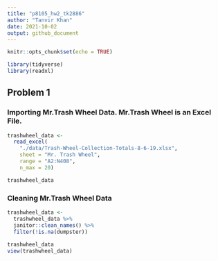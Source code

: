 ```yaml
---
title: "p8105_hw2_tk2886"
author: "Tanvir Khan"
date: 2021-10-02
output: github_document
---
```


```r
knitr::opts_chunk$set(echo = TRUE)

library(tidyverse)
library(readxl)
```

## Problem 1 

### Importing Mr.Trash Wheel Data. Mr.Trash Wheel is an Excel File. 

```r
trashwheel_data <- 
  read_excel(
    "./data/Trash-Wheel-Collection-Totals-8-6-19.xlsx",
    sheet = "Mr. Trash Wheel",
    range = "A2:N408",
    n_max = 20)

trashwheel_data
```

### Cleaning Mr.Trash Wheel Data

```r
trashwheel_data <-
  trashwheel_data %>%
  janitor::clean_names() %>%
  filter(!is.na(dumpster))
  
trashwheel_data
view(trashwheel_data)
```

